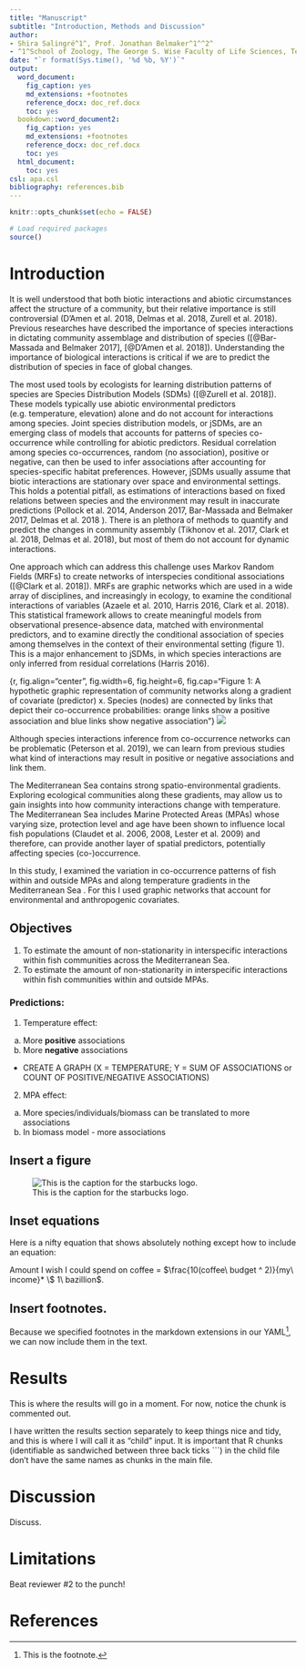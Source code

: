 ```yaml
---
title: "Manuscript"
subtitle: "Introduction, Methods and Discussion"
author:
- Shira Salingré^1^, Prof. Jonathan Belmaker^1^^2^
- ^1^School of Zoology, The George S. Wise Faculty of Life Sciences, Tel Aviv University, ^2^The Steinhardt Museum of Natural History, Tel Aviv University
date: "`r format(Sys.time(), '%d %b, %Y')`"
output:
  word_document:
    fig_caption: yes
    md_extensions: +footnotes
    reference_docx: doc_ref.docx
    toc: yes
  bookdown::word_document2:
    fig_caption: yes
    md_extensions: +footnotes
    reference_docx: doc_ref.docx
    toc: yes
  html_document:
    toc: yes
csl: apa.csl
bibliography: references.bib
---
```


```r
knitr::opts_chunk$set(echo = FALSE)

# Load required packages
source()

```

# Introduction
It is well understood that both biotic interactions and abiotic circumstances affect the structure of a community, but their relative importance is still controversial (D’Amen et al. 2018, Delmas et al. 2018, Zurell et al. 2018). Previous researches have described the importance of species interactions in dictating community assemblage and distribution of species ([@Bar-Massada and Belmaker 2017], [@D’Amen et al. 2018]<!--add more-->).  Understanding the importance of biological interactions is critical if we are to predict the distribution of species in face of global changes. 

The most used tools by ecologists for learning distribution patterns of species are Species Distribution Models (SDMs) ([@Zurell et al. 2018]). These models typically use abiotic environmental predictors (e.g. temperature, elevation) alone and do not account for interactions among species. Joint species distribution models, or jSDMs, are an emerging class of models that accounts for patterns of species co-occurrence while controlling for abiotic predictors. Residual correlation among species co-occurrences, random (no association), positive or negative, can then be used to infer associations after accounting for species-specific habitat preferences. 
However, jSDMs usually assume that biotic interactions are stationary over space and environmental settings. This holds a potential pitfall, as estimations of interactions based on fixed relations between species and the environment may result in inaccurate predictions (Pollock et al. 2014, Anderson 2017, Bar-Massada and Belmaker 2017, Delmas et al. 2018 <!--there are more refs to add here if needed-->). There is an plethora of methods to quantify and predict the changes in community assembly (Tikhonov et al. 2017, Clark et al. 2018, Delmas et al. 2018), but most of them do not account for dynamic interactions. 

One approach which can address this challenge uses Markov Random Fields (MRFs) to create networks of interspecies conditional associations ([@Clark et al. 2018]). MRFs are graphic networks which are used in a wide array of disciplines, and increasingly in ecology, to examine the conditional interactions of variables (Azaele et al. 2010, Harris 2016, Clark et al. 2018). This statistical framework allows to create meaningful models from observational presence-absence data, matched with environmental predictors, and to examine directly the conditional association of species among themselves in the context of their environmental setting (figure 1). This is a major enhancement to jSDMs, in which species interactions are only inferred from residual correlations (Harris 2016).
<!-- Moreover, using MRFs allows to compare the coefficients of interactions with the ones of predictors and thus to distinguish between their contributions to patterns of co-occurrence (Clark et al. 2018). -->

{r, fig.align="center", fig.width=6, fig.height=6, fig.cap="Figure 1: A hypothetic graphic representation of community networks along a gradient of covariate (predictor) x. Species (nodes) are connected by links that depict their co-occurrence probabilities: orange links show a positive association and blue links show negative association"}
![]("figures/example_fig.png")

Although species interactions inference from co-occurrence networks can be problematic (Peterson et al. 2019), we can learn from previous studies what kind of interactions may result in positive or negative associations and link them.

The Mediterranean Sea contains strong spatio-environmental gradients. Exploring ecological communities along these gradients, may allow us to gain insights into how community interactions change with temperature. The Mediterranean Sea includes Marine Protected Areas (MPAs) whose varying size, protection level and age have been shown to influence local fish populations (Claudet et al. 2006, 2008, Lester et al. 2009) and therefore, can provide another layer of spatial predictors, potentially affecting species (co-)occurrence. 

In this study, I examined the variation in co-occurrence patterns of fish within and outside MPAs and along temperature gradients in the Mediterranean Sea . For this I used graphic networks that account for environmental and anthropogenic covariates.
<!-- I will then asses to what degree co-occurrence patterns are stationary along these two gradients. This will provide an insight onto how ecological communities can function in altered environments, and how protected areas can affect their abilities. -->

## Objectives
1.	To estimate the amount of non-stationarity in interspecific interactions within fish communities across the Mediterranean Sea.
2.	To estimate the amount of non-stationarity in interspecific interactions within fish communities within and outside MPAs.

### Predictions:

1. Temperature effect:
  a. More **positive** associations  
  b. More **negative** associations
  * CREATE A GRAPH (X = TEMPERATURE; Y = SUM OF ASSOCIATIONS or COUNT OF POSITIVE/NEGATIVE ASSOCIATIONS) 
2. MPA effect:
  a. More species/individuals/biomass can be translated to more associations
  b. In biomass model - more associations
  

<!-- This is the focus? Should I add something about the specific dataset? something we can draw from fish, mediterranean, mpas etc?-->

## Insert a figure

![This is the caption for the starbucks logo.](starbucks_logo.png)


## Inset equations
Here is a nifty equation that shows absolutely nothing except how to include an equation: 

<!-- COMMENTS! -->
<!-- The text enclosed in dollar signs $ $ will be treated as LaTex math (an equation), and will be formatted especially for this -->

Amount I wish I could spend on coffee = $\frac{10(coffee\ budget ^ 2)}{my\ income}* \$ 1\ bazillion$. 

## Insert footnotes.
Because we specified footnotes in the markdown extensions in our YAML[^1], we can now include them in the text.

[^1]: This is the footnote.

# Results

This is where the results will go in a moment. For now, notice the chunk is commented out.

I have written the results section separately to keep things nice and tidy, and this is where I will call it as "child" input. 
It is important that R chunks (identifiable as sandwiched between three back ticks \`\`\`) in the child file don't have the same names as chunks in the main file.

<!-- ```{r child = 'results.Rmd'} -->

<!-- ``` -->

# Discussion
Discuss. 

# Limitations
Beat reviewer \#2 to the punch!

# References

